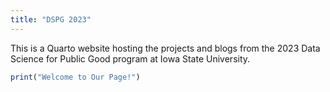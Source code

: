 ```yaml
---
title: "DSPG 2023"
---
```


This is a Quarto website hosting the projects and blogs from the 2023 Data Science for Public Good program at Iowa State University.

```r
print("Welcome to Our Page!")
```
